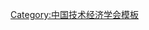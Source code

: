 {{Navbox
| name   = 中国技术经济研究会第一届理事会
| title  = [[中国技术经济研究会]]第一届理事会
| above  = 1985年1月－1990年10月
| bodyclass = hlist
| group1 = 理事长
| list1  = [[于光遠]]
| group2 = 副理事长
| list2  = 
* [[田夫|田　夫]]
* [[李京文]]
| group3 = 理事
| list3  = 
* [[安其春]]
* [[白介夫]]
* [[陈冰|陈　冰]]
* [[陈炳富]]
* [[陈士能]]
* [[翟立林]]
* [[杜子端]]
* [[甘子玉]]
* [[季国标]]
* [[李振中]]
* [[林汉雄]]
* [[刘鸿儒 (1930年)|刘鸿儒]]
* [[卢良恕]]
* [[闵豫|闵　豫]]
* [[曲格平]]
* [[芮杏文]]
* [[沈图|沈　图]]
* [[陶鼎来]]
* [[王殿文]]
* [[乌家培]]
* [[吴中伦]]
* [[相重扬]]
* [[徐寿波]]
* [[杨浚|杨　浚]]
* [[杨振怀]]
* [[张磐|张　磐]]
* [[郑光迪]]
* [[邹达候]]
| group4 = 顾问
| list4  = 
* [[武衡|武　衡]]
* [[裴丽生]]
* [[郭维城]]
* [[顾卓新]]
* [[李昌|李　昌]]
* [[沈鸿|沈　鸿]]
* [[何康|何　康]]
* [[范慕韩]]
* [[孫大光 (1917年)|孙大光]]
| group5 = 
| list5  = 
| group6 = 
| list6  = 
}}<noinclude>
{{collapsible option}}
[[Category:中国技术经济学会模板]]
</noinclude>
